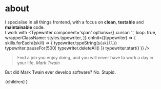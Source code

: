
# about

I specialise in all things frontend, with a focus on **clean**, **testable** and **maintainable** code.<br />
I work with <Typewriter
component='span'
options={{
    cursor: '',
    loop: true,
    wrapperClassName: styles.typewriter,
  }}
onInit={(typewriter) => {
skills.forEach((skill) => {
typewriter.typeString(`${skill}`)
typewriter.pauseFor(500)
typewriter.deleteAll()
})
typewriter.start()
}}
/>

> Find a job you enjoy doing, and you will never have to work a day in your life.
<cite>Mark Twain</cite>

But did Mark Twain ever develop software? No. Stupid.

<Grafana className={styles.jobSummary} />
<Ibm className={styles.jobSummary} />
<Qinetiq className={styles.jobSummary} />
<Durham className={styles.jobSummary} />

  <Layout metaDescription='More about my career so far.' metaTitle='About'>
    {children}
  </Layout>
)
